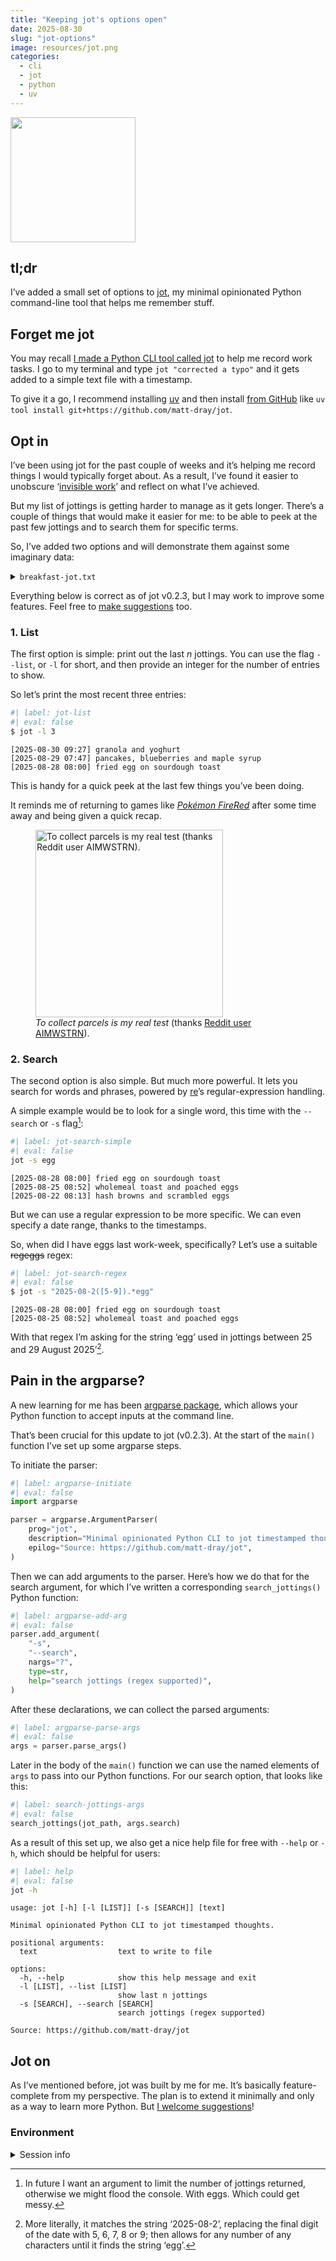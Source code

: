 ```yaml
---
title: "Keeping jot's options open"
date: 2025-08-30
slug: "jot-options"
image: resources/jot.png
categories:
  - cli
  - jot
  - python
  - uv
---
```


![](resources/jot.png){fig-align="left" fig-alt="Terribly drawn image of the word 'jot' in cursive with a pencil at the end of the letter 't'." width='200px'}

## tl;dr

I've added a small set of options to [jot](https://github.com/matt-dray/jot), my minimal opinionated Python command-line tool that helps me remember stuff.

## Forget me jot

You may recall [I made a Python CLI tool called jot](https://www.rostrum.blog/posts/2025-08-25-jot/) to help me record work tasks. I go to my terminal and type `jot "corrected a typo"` and it gets added to a simple text file with a timestamp.

To give it a go, I recommend installing [uv](https://docs.astral.sh/uv/) and then install [from GitHub](https://github.com/matt-dray/jot) like `uv tool install git+https://github.com/matt-dray/jot`. 

## Opt in

I've been using jot for the past couple of weeks and it's helping me record things I would typically forget about. As a result, I've found it easier to unobscure '[invisible work](https://www.youtube.com/watch?v=HiF83i1OLOM)' and reflect on what I've achieved.

But my list of jottings is getting harder to manage as it gets longer. There's a couple of things that would make it easier for me: to be able to peek at the past few jottings and to search them for specific terms.

So, I've added two options and will demonstrate them against some imaginary data:

<details><summary>`breakfast-jot.txt`</summary>

```
[2025-08-30 09:27] granola and yoghurt
[2025-08-29 07:47] pancakes, blueberries and maple syrup
[2025-08-28 08:00] fried egg on sourdough toast
[2025-08-27 08:06] yoghurt and strawberries
[2025-08-26 08:19] strawberry jam on toast
[2025-08-25 08:52] wholemeal toast and poached eggs
[2025-08-24 09:15] muesli and milk
[2025-08-23 09:23] muesli with berries and milk
[2025-08-22 08:13] hash browns and scrambled eggs
[2025-08-21 07:48] granola and yoghurt
[2025-08-20 07:54] cereal and milk
```

Believe me, my actual breakfast is more boring than this. Also sometimes I have a hobbitesque second breakfast.

</details>

Everything below is correct as of jot v0.2.3, but I may work to improve some features. Feel free to [make suggestions](https://github.com/matt-dray/jot/issues) too.

### 1. List 

The first option is simple: print out the last _n_ jottings. You can use the flag `--list`, or `-l` for short, and then provide an integer for the number of entries to show.

So let's print the most recent three entries:

```sh
#| label: jot-list
#| eval: false
$ jot -l 3
```
```
[2025-08-30 09:27] granola and yoghurt
[2025-08-29 07:47] pancakes, blueberries and maple syrup
[2025-08-28 08:00] fried egg on sourdough toast
```

This is handy for a quick peek at the last few things you've been doing.

It reminds me of returning to games like [_Pokémon FireRed_](https://en.wikipedia.org/wiki/Pok%C3%A9mon_FireRed_and_LeafGreen) after some time away and being given a quick recap.

![_To collect parcels is my real test_ (thanks [Reddit user AIMWSTRN](https://www.reddit.com/r/pokemon/comments/f0m0ne/fire_redleaf_green_were_ahead_of_their_time/)).](resources/previously.png){fig-align="left" fig-alt="A greyscale screengrab of the game Pokemon FireRed showing a recap of what the player did before their last save. At the top it says 'previously on your quest'. At the bottom, 'here in Viridian City, Red obtained the item Oak's Parcel. In the centre is an image of the player's sprite in a Pokémart, facing the shopkeeper." width='300px'}

### 2. Search 

The second option is also simple. But much more powerful. It lets you search  for words and phrases, powered by [re](https://docs.python.org/3/library/re.html)'s regular-expression handling.

A simple example would be to look for a single word, this time with the `--search` or `-s` flag[^overload]:

```sh
#| label: jot-search-simple
#| eval: false
jot -s egg
```
```
[2025-08-28 08:00] fried egg on sourdough toast
[2025-08-25 08:52] wholemeal toast and poached eggs
[2025-08-22 08:13] hash browns and scrambled eggs
```

But we can use a regular expression to be more specific. We can even specify a date range, thanks to the timestamps. 

So, when did I have eggs last work-week, specifically? Let's use a suitable ~~regeggs~~ regex:

```sh
#| label: jot-search-regex
#| eval: false
$ jot -s "2025-08-2([5-9]).*egg"
```
```
[2025-08-28 08:00] fried egg on sourdough toast
[2025-08-25 08:52] wholemeal toast and poached eggs
```

With that regex I'm asking for the string 'egg' used in jottings between 25 and 29 August 2025'[^regeggs].

## Pain in the argparse?

A new learning for me has been [argparse package](https://docs.python.org/3/library/argparse.html), which allows your Python function to accept inputs at the command line.

That's been crucial for this update to jot (v0.2.3). At the start of the `main()` function I've set up some argparse steps.

To initiate the parser:

```python
#| label: argparse-initiate
#| eval: false
import argparse

parser = argparse.ArgumentParser(
    prog="jot",
    description="Minimal opinionated Python CLI to jot timestamped thoughts.",
    epilog="Source: https://github.com/matt-dray/jot",
)
```

Then we can add arguments to the parser. Here's how we do that for the search argument, for which I've written a corresponding `search_jottings()` Python function:

```python
#| label: argparse-add-arg
#| eval: false
parser.add_argument(
    "-s",
    "--search",
    nargs="?",
    type=str,
    help="search jottings (regex supported)",
)
```

After these declarations, we can collect the parsed arguments:

```python
#| label: argparse-parse-args
#| eval: false
args = parser.parse_args()
```

Later in the body of the `main()` function we can use the named elements of `args` to pass into our Python functions. For our search option, that looks like this:

```python
#| label: search-jottings-args
#| eval: false
search_jottings(jot_path, args.search)
```

As a result of this set up, we also get a nice help file for free with `--help` or `-h`, which should be helpful for users:

```sh
#| label: help
#| eval: false
jot -h
```
```
usage: jot [-h] [-l [LIST]] [-s [SEARCH]] [text]

Minimal opinionated Python CLI to jot timestamped thoughts.

positional arguments:
  text                  text to write to file

options:
  -h, --help            show this help message and exit
  -l [LIST], --list [LIST]
                        show last n jottings
  -s [SEARCH], --search [SEARCH]
                        search jottings (regex supported)

Source: https://github.com/matt-dray/jot
```

## Jot on

As I've mentioned before, jot was built by me for me. It's basically feature-complete from my perspective. The plan is to extend it minimally and only as a way to learn more Python. But [I welcome suggestions](https://github.com/matt-dray/jot/issues)!

### Environment {.appendix}

<details><summary>Session info</summary>
```r
cat(readLines("pyproject.toml"), sep = "\n")
```
</details>

[^regeggs]: More literally, it matches the string '2025-08-2', replacing the final digit of the date with 5, 6, 7, 8 or 9; then allows for any number of any characters until it finds the string 'egg'.
[^overload]: In future I want an argument to limit the number of jottings returned, otherwise we might flood the console. With eggs. Which could get messy.